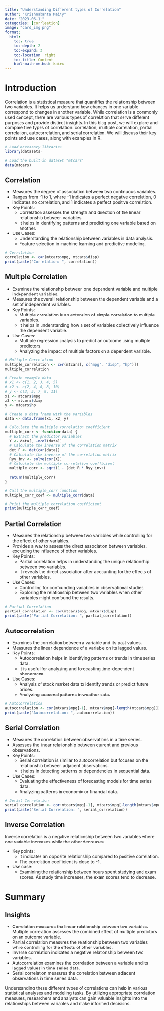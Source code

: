 ```yaml
---
title: "Understanding Different types of Correlation"
author: "Krishnakanta Maity"
date: "2023-06-11"
categories: [corrleation]
image: "card_img.png"
format:
  html:
    toc: true
    toc-depth: 2
    toc-expand: 2
    toc-location: right
    toc-title: Content
    html-math-method: katex
---
```


# Introduction

Correlation is a statistical measure that quantifies the relationship between two variables. It helps us understand how changes in one variable correspond to changes in another variable. While correlation is a commonly used concept, there are various types of correlation that serve different purposes and provide distinct insights. In this blog post, we will explore and compare five types of correlation: correlation, multiple correlation, partial correlation, autocorrelation, and serial correlation. We will discuss their key points and use cases, along with examples in R.

```r
# Load necessary libraries
library(datasets)

# Load the built-in dataset "mtcars"
data(mtcars)
```

## Correlation

-   Measures the degree of association between two continuous variables.
-   Ranges from -1 to 1, where -1 indicates a perfect negative correlation, 0 indicates no correlation, and 1 indicates a perfect positive correlation.
-   Key Points:
    -   Correlation assesses the strength and direction of the linear relationship between variables.
    -   It helps in identifying patterns and predicting one variable based on another.
-   Use Cases:
    -   Understanding the relationship between variables in data analysis.
    -   Feature selection in machine learning and predictive modeling.

```r
# Correlation
correlation <- cor(mtcars$mpg, mtcars$disp)
print(paste("Correlation: ", correlation))
```

## Multiple Correlation

-   Examines the relationship between one dependent variable and multiple independent variables.
-   Measures the overall relationship between the dependent variable and a set of independent variables.
-   Key Points:
    -   Multiple correlation is an extension of simple correlation to multiple variables.
    -   It helps in understanding how a set of variables collectively influence the dependent variable.
-   Use Cases:
    -   Multiple regression analysis to predict an outcome using multiple predictors.
    -   Analyzing the impact of multiple factors on a dependent variable.

```r
# Multiple Correlation
multiple_correlation <- cor(mtcars[, c("mpg", "disp", "hp")])
multiple_correlation
```

```r
# Create example data
# x1 <- c(1, 2, 3, 4, 5)
# x2 <- c(2, 4, 6, 8, 10)
# y <- c(3, 5, 7, 9, 11)
x1 <- mtcars$mpg
x2 <- mtcars$disp
y <- mtcars$hp

# Create a data frame with the variables
data <- data.frame(x1, x2, y)

# Calculate the multiple correlation coefficient
multiple_corr <- function(data) {
  # Extract the predictor variables
  X <- data[, -ncol(data)]
  # Calculate the inverse of the correlation matrix
  det_R <- det(cor(data))
  # Calculate the inverse of the correlation matrix
  Ryy_inv <- solve(cor(X))
  # Calculate the multiple correlation coefficient
  multiple_corr <- sqrt(1 - (det_R * Ryy_inv))
  
  return(multiple_corr)
}

# Call the multiple_corr function
multiple_corr_coef <- multiple_corr(data)

# Print the multiple correlation coefficient
print(multiple_corr_coef)

```

## Partial Correlation

-   Measures the relationship between two variables while controlling for the effect of other variables.
-   Provides a way to assess the direct association between variables, excluding the influence of other variables.
-   Key Points:
    -   Partial correlation helps in understanding the unique relationship between two variables.
    -   It reveals the direct association after accounting for the effects of other variables.
-   Use Cases:
    -   Controlling for confounding variables in observational studies.
    -   Exploring the relationship between two variables when other variables might confound the results.

```r
# Partial Correlation
partial_correlation <- cor(mtcars$mpg, mtcars$disp)
print(paste("Partial Correlation: ", partial_correlation))
```

## Autocorrelation

-   Examines the correlation between a variable and its past values.
-   Measures the linear dependence of a variable on its lagged values.
-   Key Points:
    -   Autocorrelation helps in identifying patterns or trends in time series data.
    -   It is useful for analyzing and forecasting time-dependent phenomena.
-   Use Cases:
    -   Analysis of stock market data to identify trends or predict future prices.
    -   Analyzing seasonal patterns in weather data.

```r
# Autocorrelation
autocorrelation <- cor(mtcars$mpg[-1], mtcars$mpg[-length(mtcars$mpg)])
print(paste("Autocorrelation: ", autocorrelation))
```

## Serial Correlation

-   Measures the correlation between observations in a time series.
-   Assesses the linear relationship between current and previous observations.
-   Key Points:
    -   Serial correlation is similar to autocorrelation but focuses on the relationship between adjacent observations.
    -   It helps in detecting patterns or dependencies in sequential data.
-   Use Cases:
    -   Evaluating the effectiveness of forecasting models for time series data.
    -   Analyzing patterns in economic or financial data.

```r
# Serial Correlation
serial_correlation <- cor(mtcars$mpg[-1], mtcars$mpg[-length(mtcars$mpg)], method = "pearson")
print(paste("Serial Correlation: ", serial_correlation))
```

## Inverse Correlation

Inverse correlation is a negative relationship between two variables where one variable increases while the other decreases.

-   Key points:
    -   It indicates an opposite relationship compared to positive correlation.
    -   The correlation coefficient is close to -1.
-   Use case:
    -   Examining the relationship between hours spent studying and exam scores. As study time increases, the exam scores tend to decrease.

# Summary
::: {.callout-tip}
## Insights
-   Correlation measures the linear relationship between two variables. Multiple correlation assesses the combined effect of multiple predictors on an outcome variable.
-   Partial correlation measures the relationship between two variables while controlling for the effects of other variables.
-   Inverse correlation indicates a negative relationship between two variables.
-   Autocorrelation examines the correlation between a variable and its lagged values in time series data.
-   Serial correlation measures the correlation between adjacent observations in time series data.
:::

Understanding these different types of correlations can help in various statistical analyses and modeling tasks. By utilizing appropriate correlation measures, researchers and analysts can gain valuable insights into the relationships between variables and make informed decisions.
